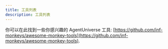 ```yaml
---
title: 工具列表
description: 工具列表
---
```


你可以在此找到一些你感兴趣的 AgentUniverse 工具: [https://github.com/inf-monkeys/awesome-monkey-tools](https://github.com/inf-monkeys/awesome-monkey-tools).
